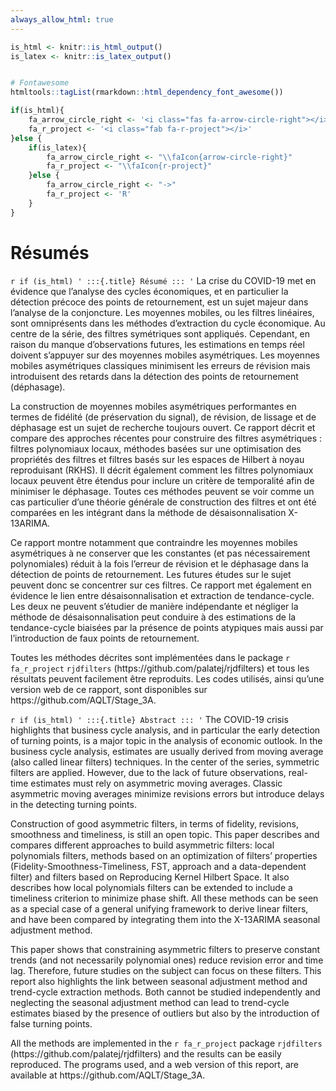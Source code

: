 ```yaml
--- 
always_allow_html: true
---
```


```r
is_html <- knitr::is_html_output()
is_latex <- knitr::is_latex_output()


# Fontawesome
htmltools::tagList(rmarkdown::html_dependency_font_awesome())

if(is_html){
    fa_arrow_circle_right <- '<i class="fas fa-arrow-circle-right"></i>'
    fa_r_project <- '<i class="fab fa-r-project"></i>'
}else {
    if(is_latex){
        fa_arrow_circle_right <- "\\faIcon{arrow-circle-right}"
        fa_r_project <- "\\faIcon{r-project}"
    }else {
        fa_arrow_circle_right <- "->"
        fa_r_project <- 'R'
    }
}

```

\thispagestyle{fancy}

# Résumés {-}

:::: {.abstract data-latex=""}
`r if (is_html) '
:::{.title}
Résumé
:::
'`
La crise du COVID-19 met en évidence que l'analyse des cycles économiques, et en particulier la détection précoce des points de retournement, est un sujet majeur dans l'analyse de la conjoncture.
Les moyennes mobiles, ou les filtres linéaires, sont omniprésents dans les méthodes d'extraction du cycle économique.
Au centre de la série, des filtres symétriques sont appliqués.
Cependant, en raison du manque d'observations futures, les estimations en temps réel doivent s'appuyer sur des moyennes mobiles asymétriques.
Les moyennes mobiles asymétriques classiques minimisent les erreurs de révision mais introduisent des retards dans la détection des points de retournement (déphasage).


La construction de moyennes mobiles asymétriques performantes en termes de fidélité (de préservation du signal), de révision, de lissage et de déphasage est un sujet de recherche toujours ouvert. 
Ce rapport décrit et compare des approches récentes pour construire des filtres asymétriques : filtres polynomiaux locaux, méthodes basées sur une optimisation des propriétés des filtres et filtres basés sur les espaces de Hilbert à noyau reproduisant (RKHS).
Il décrit également comment les filtres polynomiaux locaux peuvent être étendus pour inclure un critère de temporalité afin de minimiser le déphasage.
Toutes ces méthodes peuvent se voir comme un cas particulier d'une théorie générale de construction des filtres et ont été comparées en les intégrant dans la méthode de désaisonnalisation X-13ARIMA.

Ce rapport montre notamment que contraindre les moyennes mobiles asymétriques à ne conserver que les constantes (et pas nécessairement polynomiales) réduit à la fois l'erreur de révision et le déphasage dans la détection de points de retournement.
Les futures études sur le sujet peuvent donc se concentrer sur ces filtres.
Ce rapport met également en évidence le lien entre désaisonnalisation et extraction de tendance-cycle. 
Les deux ne peuvent s'étudier de manière indépendante et négliger la méthode de désaisonnalisation peut conduire à des estimations de la tendance-cycle biaisées par la présence de points atypiques mais aussi par l'introduction de faux points de retournement.

Toutes les méthodes décrites sont implémentées dans le package `r fa_r_project` `rjdfilters` (https://github.com/palatej/rjdfilters) et tous les résultats peuvent facilement être reproduits.
Les codes utilisés, ainsi qu'une version web de ce rapport, sont disponibles sur https://github.com/AQLT/Stage_3A.
::::

\renewcommand{\abstractname}{Abstract}

:::: {.abstract data-latex=""}
`r if (is_html) '
:::{.title}
Abstract
:::
'`
The COVID-19 crisis highlights that business cycle analysis, and in particular the early detection of turning points, is a major topic in the analysis of economic outlook.
In the business cycle analysis, estimates are usually derived from moving average (also called linear filters) techniques. 
In the center of the series, symmetric filters are applied. 
However, due to the lack of future observations, real-time estimates must rely on asymmetric moving averages.
Classic asymmetric moving averages minimize revisions errors but introduce delays in the detecting turning points.

Construction of good asymmetric filters, in terms of fidelity, revisions, smoothness and timeliness, is still an open topic. 
This paper describes and compares different approaches to build asymmetric filters: local polynomials filters, methods based on an optimization of filters' properties (Fidelity-Smoothness-Timeliness, FST, approach and a data-dependent filter) and filters based on Reproducing Kernel Hilbert Space.
It also describes how local polynomials filters can be extended to include a timeliness criterion to minimize phase shift.
All these methods can be seen as a special case of a general unifying framework to derive linear filters, and have been compared by integrating them into the X-13ARIMA seasonal adjustment method.

This paper shows that constraining asymmetric filters to preserve constant trends (and not necessarily polynomial ones) reduce revision error and time lag. 
Therefore, future studies on the subject can focus on these filters.
This report also highlights the link between seasonal adjustment method and trend-cycle extraction methods.
Both cannot be studied independently and neglecting the seasonal adjustment method can lead to trend-cycle estimates biased by the presence of outliers but also by the introduction of false turning points.

All the methods are implemented in the `r fa_r_project` package `rjdfilters` (https://github.com/palatej/rjdfilters) and the results can be easily reproduced.
The programs used, and a web version of this report, are available at https://github.com/AQLT/Stage_3A.
::::

\newpage